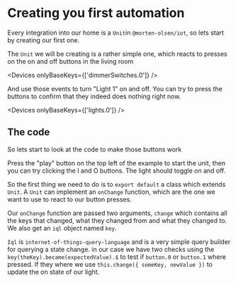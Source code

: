 
<Stop />
<RevertFile location="/tutorial/onOffButton.ts" version="1" />
<RevertFile location="/homes/demo.home.json" version="1" />

# Creating you first automation

Every integration into our home is a `Unit`in `@morten-olsen/iot`, so lets start by creating our first one.

The `Unit` we will be creating is a rather simple one, which reacts to presses on the on and off buttons in the living room

<Devices onlyBaseKeys={['dimmerSwitches.0']} />

And use those events to turn "Light 1" on and off. You can try to press the buttons to confirm that they indeed does nothing right now.

<Devices onlyBaseKeys={['lights.0']} />

## The code

So lets start to look at the code to make those buttons work

<Preview file="/tutorial/onOffButton.ts" />

Press the "play" button on the top left of the example to start the unit, then you can try clicking the I and O buttons. The light should toggle on and off.

So the first thing we need to do is to `export default` a class which extends `Unit`. A `Unit` can implement an `onChange` function, which are the one we want to use to react to our button presses.

Our `onChange` function are passed two arguments, `change` which contains all the keys that changed, what they changed from and what they changed to. We also get an `iql` object named `key`.

`Iql` is `internet-of-things-query-language` and is a very simple query builder for querying a state change. in our case we have two checks using the `key(theKey).became(expectedValue).$` to test if `button.0` or `button.1` where pressed. If they where we use `this.change({ someKey, newValue })` to update the on state of our light.

<Next title="Another unit" to="./second-unit.mdx" />
